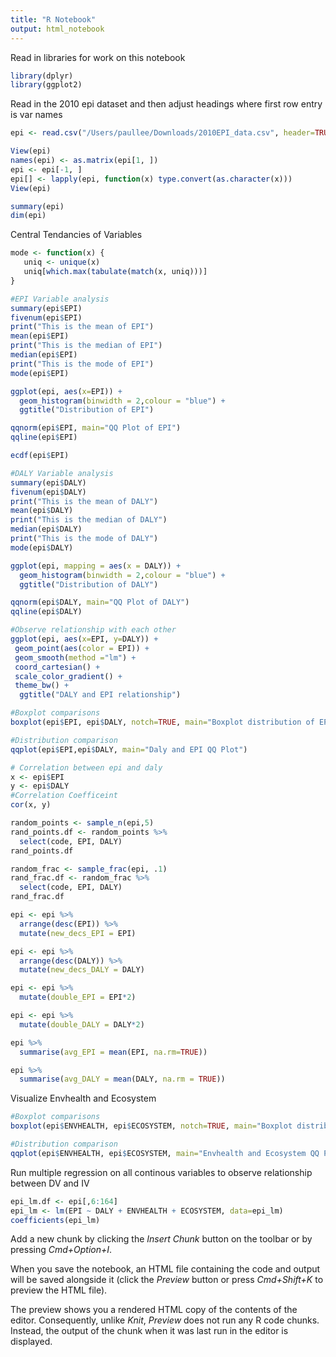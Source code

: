 ```yaml
---
title: "R Notebook"
output: html_notebook
---
```


Read in libraries for work on this notebook
```r
library(dplyr)
library(ggplot2)
```


Read in the 2010 epi dataset and then adjust headings where first row entry is var names
```r
epi <- read.csv("/Users/paullee/Downloads/2010EPI_data.csv", header=TRUE)

View(epi)
names(epi) <- as.matrix(epi[1, ])
epi <- epi[-1, ]
epi[] <- lapply(epi, function(x) type.convert(as.character(x)))
View(epi)

summary(epi)
dim(epi)
```

Central Tendancies of Variables
```r
mode <- function(x) {
   uniq <- unique(x)
   uniq[which.max(tabulate(match(x, uniq)))]
}

#EPI Variable analysis
summary(epi$EPI)
fivenum(epi$EPI)
print("This is the mean of EPI")
mean(epi$EPI)
print("This is the median of EPI")
median(epi$EPI)
print("This is the mode of EPI")
mode(epi$EPI)

ggplot(epi, aes(x=EPI)) + 
  geom_histogram(binwidth = 2,colour = "blue") +
  ggtitle("Distribution of EPI")

qqnorm(epi$EPI, main="QQ Plot of EPI")
qqline(epi$EPI)

ecdf(epi$EPI)

#DALY Variable analysis
summary(epi$DALY)
fivenum(epi$DALY)
print("This is the mean of DALY")
mean(epi$DALY)
print("This is the median of DALY")
median(epi$DALY)
print("This is the mode of DALY")
mode(epi$DALY)

ggplot(epi, mapping = aes(x = DALY)) + 
  geom_histogram(binwidth = 2,colour = "blue") + 
  ggtitle("Distribution of DALY")

qqnorm(epi$DALY, main="QQ Plot of DALY")
qqline(epi$DALY)

#Observe relationship with each other
ggplot(epi, aes(x=EPI, y=DALY)) +
 geom_point(aes(color = EPI)) +
 geom_smooth(method ="lm") +
 coord_cartesian() +
 scale_color_gradient() +
 theme_bw() +
  ggtitle("DALY and EPI relationship")  

#Boxplot comparisons
boxplot(epi$EPI, epi$DALY, notch=TRUE, main="Boxplot distribution of EPI and DALY", xlab=("EPI and DALY"))

#Distribution comparison
qqplot(epi$EPI,epi$DALY, main="Daly and EPI QQ Plot")

# Correlation between epi and daly
x <- epi$EPI
y <- epi$DALY
#Correlation Coefficeint
cor(x, y)
```
```r
random_points <- sample_n(epi,5)
rand_points.df <- random_points %>%
  select(code, EPI, DALY)
rand_points.df

random_frac <- sample_frac(epi, .1)
rand_frac.df <- random_frac %>%
  select(code, EPI, DALY)
rand_frac.df

epi <- epi %>%
  arrange(desc(EPI)) %>%
  mutate(new_decs_EPI = EPI)

epi <- epi %>%
  arrange(desc(DALY)) %>%
  mutate(new_decs_DALY = DALY)

epi <- epi %>%
  mutate(double_EPI = EPI*2)

epi <- epi %>%
  mutate(double_DALY = DALY*2)

epi %>%
  summarise(avg_EPI = mean(EPI, na.rm=TRUE))

epi %>%
  summarise(avg_DALY = mean(DALY, na.rm = TRUE))
```

Visualize Envhealth and Ecosystem
```r
#Boxplot comparisons
boxplot(epi$ENVHEALTH, epi$ECOSYSTEM, notch=TRUE, main="Boxplot distribution of Envhealth and Ecosystem", xlab=("EnvHealth and Ecosystem"))

#Distribution comparison
qqplot(epi$ENVHEALTH, epi$ECOSYSTEM, main="Envhealth and Ecosystem QQ Plot")
```

Run multiple regression on all continous variables to observe relationship between DV and IV
```r
epi_lm.df <- epi[,6:164]
epi_lm <- lm(EPI ~ DALY + ENVHEALTH + ECOSYSTEM, data=epi_lm)
coefficients(epi_lm)
```


Add a new chunk by clicking the *Insert Chunk* button on the toolbar or by pressing *Cmd+Option+I*.

When you save the notebook, an HTML file containing the code and output will be saved alongside it (click the *Preview* button or press *Cmd+Shift+K* to preview the HTML file). 

The preview shows you a rendered HTML copy of the contents of the editor. Consequently, unlike *Knit*, *Preview* does not run any R code chunks. Instead, the output of the chunk when it was last run in the editor is displayed.

